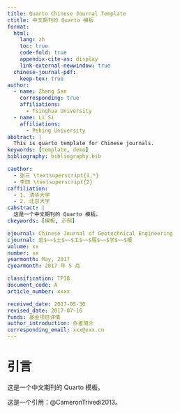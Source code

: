 ```yaml
---
title: Quarto Chinese Journal Template
ctitle: 中文期刊的 Quarto 模板
format:
  html:
    lang: zh
    toc: true
    code-fold: true
    appendix-cite-as: display
    link-external-newwindow: true
  chinese-journal-pdf:
    keep-tex: true
author:
  - name: Zhang San
    corresponding: true
    affiliations:
      - Tsinghua University
  - name: Li Si
    affiliations:
      - Peking University
abstract: |
  This is quarto template for Chinese journals.
keywords: [template, demo]
bibliography: bibliography.bib

cauthor:
  - 张三 \textsuperscript{1,*}
  - 李四 \textsuperscript{2}
caffiliation:
  - 1. 清华大学
  - 2. 北京大学
cabstract: |
  这是一个中文期刊的 Quarto 模板。
ckeywords: [模板, 示例]

ejournal: Chinese Journal of Geotechnical Engineering
cjournal: 岩$~~$土$~~$工$~~$程$~~$学$~~$报
volume: xx
number: xx
yearmonth: May, 2017
cyearmonth: 2017 年 5 月

classification: TP18
document_code: A
article_number: xxxx

received_date: 2017-05-30
revised_date: 2017-07-16
funds: 基金项目详情
author_introduction: 作者简介
corresponding_email: xxx@xxx.cn
---
```


# 引言 {#sec-intro}

这是一个中文期刊的 Quarto 模板。

这是一个引用：@CameronTrivedi2013。
